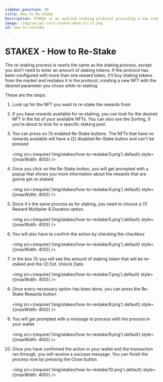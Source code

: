 ```yaml
---
sidebar_position: 40
title: How To Re-Stake
Description: STAKEX is an audited staking protocol providing a new staking methodology, powered by the DEGENX Ecosystem. It's a deployable protocol for projects based on EVM networks like Ethereum, Binance Smart Chain, Base, Arbitrum, Avalanche, and more
image: /img/social-card-stakex-what-is-it.png
id: how-to-restake
---
```


# STAKEX - How to Re-Stake

The re-staking process is nearly the same as the staking process, except you don’t need to enter an amount of staking tokens. If the protocol has been configured with more than one reward token, it’ll buy staking tokens from the market and restakes it in the protocol, creating a new NFT with the desired parameter you chose while re-staking. 

These are the steps:  

1. Look up for the NFT you want to re-stake the rewards from

2. If you have rewards available for re-staking, you can look for the desired NFT in the list of your available NFTs. You can also use the Sorting, if you’re about to look for a specific staking pool.

3. You can press on (1) enabled Re-Stake buttons. The NFTs that have no rewards available will have a (2) disabled Re-Stake button and can't be pressed <br /><br /><img src={require('/img/stakex/how-to-restake/3.png').default} style={{maxWidth: 400}} />

4. Once you click on the Re-Stake button, you will get prompted with a popup that shows you more information about the rewards that are gonna get re-staked. <br /><br /><img src={require('/img/stakex/how-to-restake/4.png').default} style={{maxWidth: 400}} />

5. Since it's the same process as for staking, you need to choose a (1) Reward Multiplier & Duration option. <br /><br /><img src={require('/img/stakex/how-to-restake/5.png').default} style={{maxWidth: 400}} />

6. You will also have to confirm the action by checking the checkbox <br /><br /><img src={require('/img/stakex/how-to-restake/6.png').default} style={{maxWidth: 400}} />

7. In the box (1) you will see the amount of staking token that will be re-staked and the (2) Est. Unlock Date. <br /><br /><img src={require('/img/stakex/how-to-restake/7.png').default} style={{maxWidth: 400}} />

8. Once every necessary option has been done, you can press the Re-Stake Rewards button. <br /><br /><img src={require('/img/stakex/how-to-restake/8.png').default} style={{maxWidth: 400}} />

9. You will get prompted with a message to process with the process in your wallet <br /><br /><img src={require('/img/stakex/how-to-restake/9.png').default} style={{maxWidth: 400}} />

10. Once you have confirmed the action in your wallet and the transaction ran through, you will receive a success message. You can finish the process now by pressing the Close button. <br /><br /><img src={require('/img/stakex/how-to-restake/10.png').default} style={{maxWidth: 400}} />



